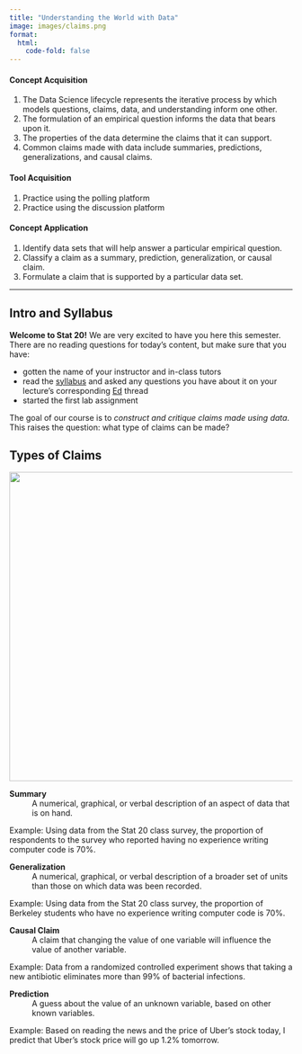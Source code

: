 ```yaml
---
title: "Understanding the World with Data"
image: images/claims.png
format:
  html:
    code-fold: false
---
```


:::{.lo .content-hidden unless-profile="staff-site"}

#### Concept Acquisition

1. The Data Science lifecycle represents the iterative process by which models questions, claims, data, and understanding inform one other.
1. The formulation of an empirical question informs the data that bears upon it.
1. The properties of the data determine the claims that it can support.
1. Common claims made with data include summaries, predictions, generalizations, and causal claims.

#### Tool Acquisition

1. Practice using the polling platform
1. Practice using the discussion platform

#### Concept Application
1. Identify data sets that will help answer a particular empirical question.
1. Classify a claim as a summary, prediction, generalization, or causal claim.
1. Formulate a claim that is supported by a particular data set.

----------------------------------------------------

:::

## Intro and Syllabus

**Welcome to Stat 20!** We are very excited to have you here this semester. There are no reading questions for today's content, but make sure that you have:

-   gotten the name of your instructor and in-class tutors
-   read the [syllabus](../../syllabus.qmd) and asked any questions you have about it on your lecture's corresponding [Ed](https://edstem.org/) thread
-   started the first lab assignment  

The goal of our course is to *construct and critique claims made using data*. This raises the question: what type of claims can be made?

## Types of Claims

![](images/claims.png){width=550 fig-align="center"}

:::{.def}
**Summary**
 ~ A numerical, graphical, or verbal description of an aspect of data that is on hand.
:::

Example: Using data from the Stat 20 class survey, the proportion of respondents to the survey who reported having no experience writing computer code is 70%.

:::{.def}
**Generalization**
 ~ A numerical, graphical, or verbal description of a broader set of units than those on which data was been recorded.
:::

<!-- Also: the use of a particular data set to draw a conclusion about the nature of the mechanism that generated the data. -->

Example: Using data from the Stat 20 class survey, the proportion of Berkeley students who have no experience writing computer code is 70%.

:::{.def}
**Causal Claim**
 ~ A claim that changing the value of one variable will influence the value of another variable.
:::

Example: Data from a randomized controlled experiment shows that taking a new antibiotic eliminates more than 99% of bacterial infections.

:::{.def}
**Prediction**
 ~ A guess about the value of an unknown variable, based on other known variables.
:::

Example: Based on reading the news and the price of Uber's stock today, I predict that Uber's stock price will go up 1.2% tomorrow.


<!-- ## Intro to R and RStudio -->

<!-- If our goal is to construct a claim with data, we need a tool to aid in the construction. Our tool must be able to do two things: it must be able to **store** the data and it must be able to perform **computations** on the data. -->

<!-- In high school, you gained experience with one such tool: the graphing calculator. This fits our needs: you can enter a list of number into a graphing calculator like the Ti-84, it can store that list and it can execute computations on it, such as taking its sum. But the types of data that a calculator can store are very limited, as is the volume of data, as are the options for computation. -->

<!-- In this class, we will use a tool that is far more powerful: the computer language called R. The Ti-84 is to R what a tricycle is to the space ship. One of these tools can bring you to the end of the block; the other to the moon. -->

<!-- R is one of the most powerful languages for doing statistics and data science. One of the reasons for its power and popularity is that it is both free and open-source.  This turns languages like R into something that resembles Wikipedia: a collaborative effort that is constantly evolving. Extensions to the R language have been authored by professional programmers[^pro], people working in industry and government[^gov], professors[^prof], and students like you[^ug]. -->

<!-- [^pro]: The `googlesheets4` package, which reads spreadsheet data into R was authored by Jenny Bryan, a developer at Posit: :<https://googlesheets4.tidyverse.org/>. -->

<!-- [^gov]: The statistics office of the province of British Columbia maintains a public R package with all of their data: <https://bcgov.github.io/bcdata/> -->

<!-- [^prof]: Dr. Christopher Paciorek in the Department of Statistics at UC Berkeley maintains a package to fit a very broad class of statistical models called Bayesian Models: <https://r-nimble.org/>. -->

<!-- [^ug]: Simon Couch wrote the `stacks` package for model ensembling while an undergraduate <https://stacks.tidymodels.org/index.html>. -->

<!-- You'll be writing and running code through an app called RStudio. Beyond writing R code, RStudio allows you to manage your files and author polished documents that weave together code and text. RStudio can be run through a browser and we have set up an account for you that you can access by sending a browser tab to <https://stat20.datahub.berkeley.edu/> or clicking the {{< fa brands r-project >}} link in the upper right corner of the course website. -->

<!-- When you log into RStudio, the place where you can type and run R code is called the **console** and it's located right here: -->

<!-- ![The R console in RStudio.](images/rstudio-console.png){#fig-console fig-alt="Screenshot showing RStudio in the browser with the console circled in green." fig-align=center} -->

<!-- :::{.callout-tip} -->

<!-- ## Code along -->

<!-- As you read through these notes, keep RStudio open in another window to code along at the console. -->
<!-- ::: -->

<!-- ## R as a Calculator -->

<!-- Although R is like a space ship capable of going to the moon, it's also more than able to go to the end of the block. Type the sum `1 + 2` into the console (the area to the right of the `>`) and press Enter. What you should see is this: -->

<!-- ```{r} -->
<!-- 1 + 2 -->
<!-- ``` -->

<!-- All of the arithmetic operations work in R. -->

<!-- ```{r} -->
<!-- 1 - 2 -->
<!-- 1 * 2 -->
<!-- 1 / 2 -->
<!-- ``` -->

<!-- Each of these four lines of code is called a **command** and the response from R is the **output**. The `[1]` at the beginning of the output is there just to indicate that it is the first element of the output. This helps you keep track of things when the output spans many lines. -->

<!-- Although it is easiest to read code when the numbers are separated from the operator by a single space, it's not necessary. R ignores all spaces when it runs your code, so each of the following also work. -->

<!-- ```{r} -->
<!-- 1/2 -->
<!-- 1   /         2 -->
<!-- ``` -->

<!-- You can add exponents by using `^`, but don't forget about the order of operations. If you want an alternative ordering, use parentheses. -->

<!-- ```{r} -->
<!-- 2 ^ 3 + 1 -->
<!-- 2 ^ (3 + 1) -->
<!-- ``` -->
